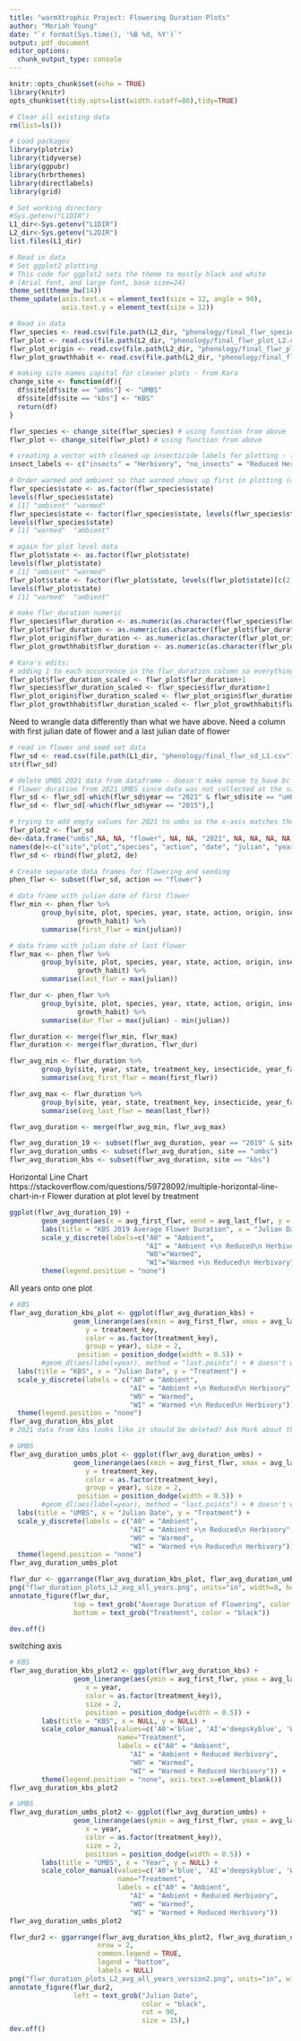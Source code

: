 ```yaml
---
title: "warmXtrophic Project: Flowering Duration Plots"
author: "Moriah Young"
date: "`r format(Sys.time(), '%B %d, %Y')`"
output: pdf_document
editor_options: 
  chunk_output_type: console
---
```


```r
knitr::opts_chunk$set(echo = TRUE)
library(knitr)
opts_chunk$set(tidy.opts=list(width.cutoff=80),tidy=TRUE)
```

```r
# Clear all existing data
rm(list=ls())

# Load packages
library(plotrix)
library(tidyverse)
library(ggpubr)
library(hrbrthemes)
library(directlabels)
library(grid)

# Set working directory
#Sys.getenv("L1DIR")
L1_dir<-Sys.getenv("L1DIR")
L2_dir<-Sys.getenv("L2DIR")
list.files(L1_dir)

# Read in data
# Set ggplot2 plotting
# This code for ggplot2 sets the theme to mostly black and white 
# (Arial font, and large font, base size=24)
theme_set(theme_bw(14))
theme_update(axis.text.x = element_text(size = 12, angle = 90),
             axis.text.y = element_text(size = 12))

# Read in data
flwr_species <- read.csv(file.path(L2_dir, "phenology/final_flwr_species_L2.csv")) # species level data
flwr_plot <- read.csv(file.path(L2_dir, "phenology/final_flwr_plot_L2.csv")) # plot level data
flwr_plot_origin <- read.csv(file.path(L2_dir, "phenology/final_flwr_plot_origin_L2.csv")) # plot level data for origin
flwr_plot_growthhabit <- read.csv(file.path(L2_dir, "phenology/final_flwr_plot_growthhabit_L2.csv")) # plot level data for growth habit

# making site names capital for cleaner plots - from Kara
change_site <- function(df){
  df$site[df$site == "umbs"] <- "UMBS"
  df$site[df$site == "kbs"] <- "KBS"
  return(df)
}

flwr_species <- change_site(flwr_species) # using function from above
flwr_plot <- change_site(flwr_plot) # using function from above

# creating a vector with cleaned up insecticide labels for plotting - from Kara
insect_labels <- c("insects" = "Herbivory", "no_insects" = "Reduced Herbivory")

# Order warmed and ambient so that warmed shows up first in plotting (and is default is red = warmed; blue = ambient). First make it a factor
flwr_species$state <- as.factor(flwr_species$state)
levels(flwr_species$state)
# [1] "ambient" "warmed" 
flwr_species$state <- factor(flwr_species$state, levels(flwr_species$state)[c(2,1)])
levels(flwr_species$state)
# [1] "warmed"  "ambient"

# again for plot level data
flwr_plot$state <- as.factor(flwr_plot$state)
levels(flwr_plot$state)
# [1] "ambient" "warmed" 
flwr_plot$state <- factor(flwr_plot$state, levels(flwr_plot$state)[c(2,1)])
levels(flwr_plot$state)
# [1] "warmed"  "ambient"

# make flwr_duration numeric
flwr_species$flwr_duration <- as.numeric(as.character(flwr_species$flwr_duration))
flwr_plot$flwr_duration <- as.numeric(as.character(flwr_plot$flwr_duration))
flwr_plot_origin$flwr_duration <- as.numeric(as.character(flwr_plot_origin$flwr_duration))
flwr_plot_growthhabit$flwr_duration <- as.numeric(as.character(flwr_plot_growthhabit$flwr_duration))

# Kara's edits:
# adding 1 to each occurrence in the flwr_duration column so everything is scaled up the same & removes 0's
flwr_plot$flwr_duration_scaled <- flwr_plot$flwr_duration+1
flwr_species$flwr_duration_scaled <- flwr_species$flwr_duration+1
flwr_plot_origin$flwr_duration_scaled <- flwr_plot_origin$flwr_duration+1
flwr_plot_growthhabit$flwr_duration_scaled <- flwr_plot_growthhabit$flwr_duration+1

```

Need to wrangle data differently than what we have above. Need a column with first julian date of flower and 
a last julian date of flower
```r
# read in flower and seed set data
flwr_sd <- read.csv(file.path(L1_dir, "phenology/final_flwr_sd_L1.csv"))
str(flwr_sd)

# delete UMBS 2021 data from dataframe - doesn't make sense to have bc we can't get min flower/sd, median flower, or 
# flower duration from 2021 UMBS since data was not collected at the same frequency as previous years
flwr_sd <- flwr_sd[-which(flwr_sd$year == "2021" & flwr_sd$site == "umbs"),]
flwr_sd <- flwr_sd[-which(flwr_sd$year == "2015"),]

# trying to add empty values for 2021 to umbs so the x-axis matches the other plots
flwr_plot2 <- flwr_sd
de<-data.frame("umbs",NA, NA, "flower", NA, NA, "2021", NA, NA, NA, NA, NA, NA, NA, NA, NA, NA , NA, NA, NA, NA, 7)
names(de)<-c("site","plot","species", "action", "date", "julian", "year", "month", "treatment_key","state","insecticide","scientific_name","common_name", "usda_species", "lter_species", "origin", "group", "family", "duration", "growth_habit", "rhizomatous", "year_factor")
flwr_sd <- rbind(flwr_plot2, de)

# Create separate data frames for flowering and seeding
phen_flwr <- subset(flwr_sd, action == "flower")

# data frame with julian date of first flower
flwr_min <- phen_flwr %>% 
        group_by(site, plot, species, year, state, action, origin, insecticide, treatment_key, year_factor,
                 growth_habit) %>%
        summarise(first_flwr = min(julian))

# data frame with julian date of last flower
flwr_max <- phen_flwr %>% 
        group_by(site, plot, species, year, state, action, origin, insecticide, treatment_key, year_factor,
                 growth_habit) %>%
        summarise(last_flwr = max(julian))

flwr_dur <- phen_flwr %>% 
        group_by(site, plot, species, year, state, action, origin, insecticide, treatment_key, year_factor,
                 growth_habit) %>%
        summarise(dur_flwr = max(julian) - min(julian))

flwr_duration <- merge(flwr_min, flwr_max)
flwr_duration <- merge(flwr_duration, flwr_dur)

flwr_avg_min <- flwr_duration %>% 
        group_by(site, year, state, treatment_key, insecticide, year_factor) %>%
        summarise(avg_first_flwr = mean(first_flwr))

flwr_avg_max <- flwr_duration %>% 
        group_by(site, year, state, treatment_key, insecticide, year_factor) %>%
        summarise(avg_last_flwr = mean(last_flwr))

flwr_avg_duration <- merge(flwr_avg_min, flwr_avg_max)

flwr_avg_duration_19 <- subset(flwr_avg_duration, year == "2019" & site == "kbs")
flwr_avg_duration_umbs <- subset(flwr_avg_duration, site == "umbs")
flwr_avg_duration_kbs <- subset(flwr_avg_duration, site == "kbs")    
```

Horizontal Line Chart 
https://stackoverflow.com/questions/59728092/multiple-horizontal-line-chart-in-r
Flower duration at plot level by treatment
```r
ggplot(flwr_avg_duration_19) +
        geom_segment(aes(x = avg_first_flwr, xend = avg_last_flwr, y = treatment_key, yend = treatment_key, color= as.factor(treatment_key)), size = 2) +
        labs(title = "KBS 2019 Average Flower Duration", x = "Julian Date", y = "Treatment") +
        scale_y_discrete(labels=c("A0" = "Ambient",
                                  "AI" = "Ambient +\n Reduced\n Herbivory",
                                  "W0"="Warmed",
                                  "WI"="Warmed +\n Reduced\n Herbivory")) +
        theme(legend.position = "none")

```

All years onto one plot
```r
# KBS
flwr_avg_duration_kbs_plot <- ggplot(flwr_avg_duration_kbs) +
                geom_linerange(aes(xmin = avg_first_flwr, xmax = avg_last_flwr,
                   y = treatment_key, 
                   color = as.factor(treatment_key),
                   group = year), size = 2, 
                 position = position_dodge(width = 0.5)) +
        #geom_dl(aes(label=year), method = "last.points") + # doesn't work
  labs(title = "KBS", x = "Julian Date", y = "Treatment") +
  scale_y_discrete(labels = c("A0" = "Ambient",
                              "AI" = "Ambient +\n Reduced\n Herbivory",
                              "W0" = "Warmed",
                              "WI" = "Warmed +\n Reduced\n Herbivory")) +
  theme(legend.position = "none") 
flwr_avg_duration_kbs_plot
# 2021 data from kbs looks like it should be deleted? Ask Mark about this. Maybe data wasn't taking as frequently as other years

# UMBS
flwr_avg_duration_umbs_plot <- ggplot(flwr_avg_duration_umbs) +
                geom_linerange(aes(xmin = avg_first_flwr, xmax = avg_last_flwr,
                   y = treatment_key, 
                   color = as.factor(treatment_key),
                   group = year), size = 2, 
                 position = position_dodge(width = 0.5)) +
        #geom_dl(aes(label=year), method = "last.points") + # doesn't work
  labs(title = "UMBS", x = "Julian Date", y = "Treatment") +
  scale_y_discrete(labels = c("A0" = "Ambient",
                              "AI" = "Ambient +\n Reduced\n Herbivory",
                              "W0" = "Warmed",
                              "WI" = "Warmed +\n Reduced\n Herbivory")) +
  theme(legend.position = "none") 
flwr_avg_duration_umbs_plot

flwr_dur <- ggarrange(flwr_avg_duration_kbs_plot, flwr_avg_duration_umbs_plot, nrow = 2)
png("flwr_duration_plots_L2_avg_all_years.png", units="in", width=8, height=12, res=300)
annotate_figure(flwr_dur,
                top = text_grob("Average Duration of Flowering", color = "black"),
                bottom = text_grob("Treatment", color = "black"))

dev.off()
```

switching axis
```r
# KBS
flwr_avg_duration_kbs_plot2 <- ggplot(flwr_avg_duration_kbs) +
                geom_linerange(aes(ymin = avg_first_flwr, ymax = avg_last_flwr,
                   x = year, 
                   color = as.factor(treatment_key)), 
                   size = 2, 
                   position = position_dodge(width = 0.5)) +
        labs(title = "KBS", x = NULL, y = NULL) +
        scale_color_manual(values=c('A0'='blue', 'AI'='deepskyblue', 'W0'='red', 'WI'='red4'),
                           name="Treatment",
                           labels = c("A0" = "Ambient",
                              "AI" = "Ambient + Reduced Herbivory",
                              "W0" = "Warmed",
                              "WI" = "Warmed + Reduced Herbivory")) +
        theme(legend.position = "none", axis.text.x=element_blank())
flwr_avg_duration_kbs_plot2

# UMBS
flwr_avg_duration_umbs_plot2 <- ggplot(flwr_avg_duration_umbs) +
                geom_linerange(aes(ymin = avg_first_flwr, ymax = avg_last_flwr,
                   x = year, 
                   color = as.factor(treatment_key)), 
                   size = 2, 
                   position = position_dodge(width = 0.5)) +
        labs(title = "UMBS", x = "Year", y = NULL) +
        scale_color_manual(values=c('A0'='blue', 'AI'='deepskyblue', 'W0'='red', 'WI'='red4'),
                           name="Treatment",
                           labels = c("A0" = "Ambient",
                              "AI" = "Ambient + Reduced Herbivory",
                              "W0" = "Warmed",
                              "WI" = "Warmed + Reduced Herbivory"))
flwr_avg_duration_umbs_plot2

flwr_dur2 <- ggarrange(flwr_avg_duration_kbs_plot2, flwr_avg_duration_umbs_plot2, 
                      nrow = 2, 
                      common.legend = TRUE,
                      legend = "bottom",
                      labels = NULL)
png("flwr_duration_plots_L2_avg_all_years_version2.png", units="in", width=8, height=12, res=300)
annotate_figure(flwr_dur2,
                left = text_grob("Julian Date", 
                                 color = "black", 
                                 rot = 90, 
                                 size = 15),)
dev.off()
```


